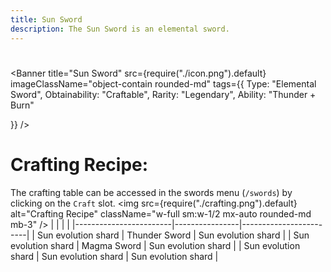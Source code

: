 ```yaml
---
title: Sun Sword
description: The Sun Sword is an elemental sword.
---
```

#


<Banner 
   title="Sun Sword"
   src={require("./icon.png").default}
   imageClassName="object-contain rounded-md"
   tags={{
      Type: "Elemental Sword", 
      Obtainability: "Craftable",
      Rarity: "Legendary",
      Ability: "Thunder + Burn"

   }}
/>

<div className="mt-6" />

# Crafting Recipe:
The crafting table can be accessed in the swords menu (`/swords`) by clicking on the `Craft` slot.
<img src={require("./crafting.png").default} alt="Crafting Recipe" className="w-full sm:w-1/2 mx-auto rounded-md mb-3" />
|                         |                |                        |
|------------------------|----------------|------------------------|
| Sun evolution shard  | Thunder Sword    | Sun evolution shard  |
| Sun evolution shard  | Magma Sword  | Sun evolution shard  |
| Sun evolution shard  | Sun evolution shard | Sun evolution shard |

